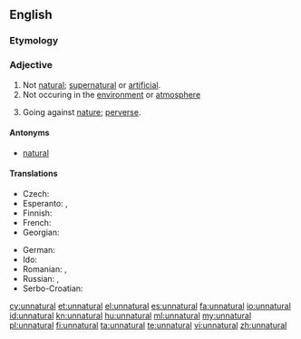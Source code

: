 ==English==

===Etymology===
{{prefix|un|natural}}

===Adjective===
{{en-adj}}

# Not [[natural]]; [[supernatural]] or [[artificial]].
# Not occuring in the [[environment]] or [[atmosphere]]
# {{context|dated|lang=en}} Going against [[nature]]; [[perverse]].

====Antonyms====
* [[natural]]

====Translations====
{{trans-top|not natural}}
* Czech: {{t-|cs|nepřirozený}}
* Esperanto: {{t-|eo|nenatura}},  {{t-|eo|kontraŭnatura}}
* Finnish: {{t-|fi|luonnoton}}
* French: {{t+|fr|artificiel}}
* Georgian: {{t-|ka|ხელოვნური|sc=Geor}}
{{trans-mid}}
* German: {{t-|de|unnatürlich}}
* Ido: {{t+|io|nenaturala}}
* Romanian: {{t+|ro|artificial}}, {{t-|ro|nenatural|m|n}}
* Russian: {{t+|ru|неестественный}}, {{t|ru|противоестественный|sc=Cyrl}}
* Serbo-Croatian: {{t-|sh|neprirodan|alt=neprírodan}}
{{trans-bottom}}

[[cy:unnatural]]
[[et:unnatural]]
[[el:unnatural]]
[[es:unnatural]]
[[fa:unnatural]]
[[io:unnatural]]
[[id:unnatural]]
[[kn:unnatural]]
[[hu:unnatural]]
[[ml:unnatural]]
[[my:unnatural]]
[[pl:unnatural]]
[[fi:unnatural]]
[[ta:unnatural]]
[[te:unnatural]]
[[vi:unnatural]]
[[zh:unnatural]]